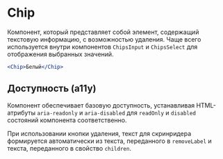 <Overview>

# Chip

Компонент, который представляет собой элемент, содержащий текстовую информацию, с возможностью удаления.
Чаще всего используется внутри компонентов `ChipsInput` и `ChipsSelect` для отображения выбранных значений.

</Overview>

```jsx
<Chip>Белый</Chip>
```

## Доступность (a11y)

Компонент обеспечивает базовую доступность, устанавливая HTML-атрибуты `aria-readonly` и `aria-disabled`
для `readOnly` и `disabled` состояний компонента соответственно.

При использовании кнопки удаления, текст для скринридера формируется автоматически из текста, переданного в `removeLabel` и
текста, переданного в свойство `children`.
